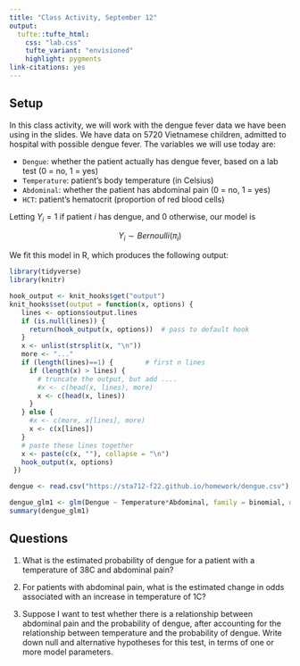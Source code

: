 ```yaml
---
title: "Class Activity, September 12"
output: 
  tufte::tufte_html:
    css: "lab.css"
    tufte_variant: "envisioned"
    highlight: pygments
link-citations: yes
---
```


## Setup

In this class activity, we will work with the dengue fever data we have been using in the slides. We have data on 5720 Vietnamese children, admitted to hospital with possible dengue fever. The variables we will use today are:

* `Dengue`: whether the patient actually has dengue fever, based on a lab test (0 = no, 1 = yes)
* `Temperature`: patient's body temperature (in Celsius)
* `Abdominal`: whether the patient has abdominal pain (0 = no, 1 = yes)
* `HCT`: patient's hematocrit (proportion of red blood cells)

Letting $Y_i = 1$ if patient $i$ has dengue, and 0 otherwise, our model is

$$Y_i \sim Bernoulli(\pi_i)$$
\begin{align}
\log \left( \dfrac{\pi_i}{1 - \pi_i} \right) &= \beta_0 + \beta_1 \ Temperature_i + \beta_2 \ Abdominal_i \\ & \hspace{0.5cm} + \beta_3 \ Temperature_i \cdot Abdominal_i
\end{align}

We fit this model in R, which produces the following output:

```r
library(tidyverse)
library(knitr)

hook_output <- knit_hooks$get("output")
knit_hooks$set(output = function(x, options) {
   lines <- options$output.lines
   if (is.null(lines)) {
     return(hook_output(x, options))  # pass to default hook
   }
   x <- unlist(strsplit(x, "\n"))
   more <- "..."
   if (length(lines)==1) {        # first n lines
     if (length(x) > lines) {
       # truncate the output, but add ....
       #x <- c(head(x, lines), more)
       x <- c(head(x, lines))
     }
   } else {
     #x <- c(more, x[lines], more)
     x <- c(x[lines])
   }
   # paste these lines together
   x <- paste(c(x, ""), collapse = "\n")
   hook_output(x, options)
 })

dengue <- read.csv("https://sta712-f22.github.io/homework/dengue.csv")

```

```r
dengue_glm1 <- glm(Dengue ~ Temperature*Abdominal, family = binomial, data = dengue)
summary(dengue_glm1)
```

## Questions

1. What is the estimated probability of dengue for a patient with a temperature of 38C and abdominal pain?

2. For patients with abdominal pain, what is the estimated change in odds associated with an increase in temperature of 1C?

3. Suppose I want to test whether there is a relationship between abdominal pain and the probability of dengue, after accounting for the relationship between temperature and the probability of dengue. Write down null and alternative hypotheses for this test, in terms of one or more model parameters.

